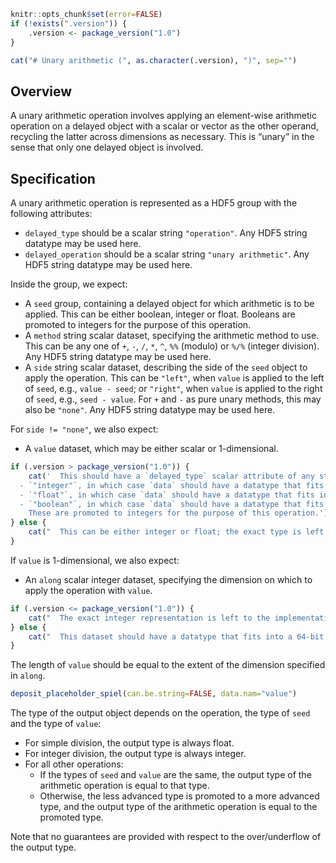 ```r
knitr::opts_chunk$set(error=FALSE)
if (!exists(".version")) {
    .version <- package_version("1.0")
}
```

```r
cat("# Unary arithmetic (", as.character(.version), ")", sep="")
```

## Overview

A unary arithmetic operation involves applying an element-wise arithmetic operation on a delayed object with a scalar or vector as the other operand,
recycling the latter across dimensions as necessary.
This is "unary" in the sense that only one delayed object is involved.

## Specification

A unary arithmetic operation is represented as a HDF5 group with the following attributes:

- `delayed_type` should be a scalar string `"operation"`.
  Any HDF5 string datatype may be used here.
- `delayed_operation` should be a scalar string `"unary arithmetic"`.
  Any HDF5 string datatype may be used here.

Inside the group, we expect:

- A `seed` group, containing a delayed object for which arithmetic is to be applied.
  This can be either boolean, integer or float.
  Booleans are promoted to integers for the purpose of this operation.
- A `method` string scalar dataset, specifying the arithmetic method to use.
  This can be any one of `+`, `-`, `/`, `*`, `^`, `%%` (modulo) or `%/%` (integer division).
  Any HDF5 string datatype may be used here.
- A `side` string scalar dataset, describing the side of the `seed` object to apply the operation.
  This can be `"left"`, when `value` is applied to the left of `seed`, e.g., `value - seed`;
  or `"right"`, when `value` is applied to the right of `seed`, e.g., `seed - value`.
  For `+` and `-` as pure unary methods, this may also be `"none"`.
  Any HDF5 string datatype may be used here.

For `side != "none"`, we also expect:

- A `value` dataset, which may be either scalar or 1-dimensional.
```r
if (.version > package_version("1.0")) {
    cat('  This should have a `delayed_type` scalar attribute of any string datatype, which should be one of the following:
  - `"integer"`, in which case `data` should have a datatype that fits into a 32-bit signed integer.
  - `"float"`, in which case `data` should have a datatype that fits into a 64-bit float.
  - `"boolean"`, in which case `data` should have a datatype that fits into a 8-bit signed integer.
    These are promoted to integers for the purpose of this operation.')
} else {
    cat("  This can be either integer or float; the exact type is left to the implementation.")
}
```

If `value` is 1-dimensional, we also expect:

- An `along` scalar integer dataset, specifying the dimension on which to apply the operation with `value`.
```r
if (.version <= package_version("1.0")) {
    cat("  The exact integer representation is left to the implementation.")
} else {
    cat("  This dataset should have a datatype that fits into a 64-bit unsigned integer.")
}
```
  The length of `value` should be equal to the extent of the dimension specified in `along`.

```r
deposit_placeholder_spiel(can.be.string=FALSE, data.nam="value")
```

The type of the output object depends on the operation, the type of `seed` and the type of `value`:

- For simple division, the output type is always float.
- For integer division, the output type is always integer.
- For all other operations:
  - If the types of `seed` and `value` are the same, the output type of the arithmetic operation is equal to that type.
  - Otherwise, the less advanced type is promoted to a more advanced type, and the output type of the arithmetic operation is equal to the promoted type.

Note that no guarantees are provided with respect to the over/underflow of the output type.
